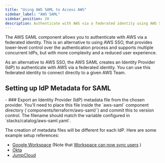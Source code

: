 ```yaml
---
title: "Using AWS SAML to Access AWS"
sidebar_label: "AWS SAML"
sidebar_position: 20
description: Authenticate with AWS via a federated identity using AWS SAML.
---
```


<Intro>
  The AWS SAML component allows you to authenticate with AWS via a federated identity. This is an alternative to using AWS SSO, that provides lower-level control over the authentication process and supports multiple concurrent IdPs, but with more complexity and a reduced user experience.
</Intro>

As an alternative to AWS SSO, the AWS SAML creates an Identity Provider (IdP) to authenticate with AWS via a federated
identity. You can use this federated identity to connect directly to a given AWS Team.

## Setting up IdP Metadata for SAML

<Steps>
- ### Export an Identity Provider (IdP) metadata file from the chosen provider.
  You'll need to place this file inside the
`aws-saml` component directory (`components/terraform/aws-saml/`) and commit this to version control. The filename
should match the variable configured in `stacks/catalog/aws-saml.yaml`.
</Steps>

The creation of metadata files will be different for each IdP. Here are some example setup references:
  - [Google Workspace](https://aws.amazon.com/blogs/desktop-and-application-streaming/setting-up-g-suite-saml-2-0-federation-with-amazon-appstream-2-0/)
    (Note that
    [Workspace can now sync users](https://aws.amazon.com/about-aws/whats-new/2023/06/aws-iam-identity-center-automated-user-provisioning-google-workspace/)
    )
  - [Okta](https://help.okta.com/en-us/Content/Topics/DeploymentGuides/AWS/aws-configure-identity-provider.htm)
  - [JumpCloud](https://support.jumpcloud.com/support/s/article/getting-started-applications-saml-sso2)

